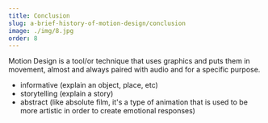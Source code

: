 ```yaml
---
title: Conclusion
slug: a-brief-history-of-motion-design/conclusion
image: ./img/8.jpg
order: 8
---
```


<SlideTemplate title="Conclusion">

Motion Design is a tool/or technique that uses graphics and puts them in movement, almost and always paired with audio and for a specific purpose.

- informative (explain an object, place, etc)
- storytelling (explain a story)
- abstract (like absolute film, it's a type of animation that is used to be more artistic in order to create emotional responses)

</SlideTemplate>
